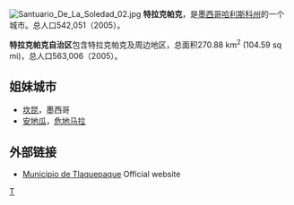 [[File:Santuario_De_La_Soledad_02.jpg|thumb]]
'''特拉克帕克'''，是[[墨西哥|墨西哥]][[哈利斯科州|哈利斯科州]]的一个城市。总人口542,051（2005）。

'''特拉克帕克自治区'''包含特拉克帕克及周边地区，总面积270.88 km<sup>2</sup> (104.59 sq mi)，总人口563,006（2005）。

== 姐妹城市 ==
*[[坎昆|坎昆]]，墨西哥
*[[安地瓜|安地瓜]]，[[危地马拉|危地马拉]]

==外部链接==
*[http://www.tlaquepaque.gob.mx/ Municipio de Tlaquepaque] {{Wayback|url=http://www.tlaquepaque.gob.mx/ |date=20070329091904 }} Official website

{{Authority control}}
[[Category:墨西哥城市|T]]